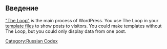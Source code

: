 {{Languages|
{{en|The Loop in Action}}
{{ru|Цикл в действии}}
}}
{{ru:Stub}}
==Введение==
[[The Loop|"The Loop"]] is the main process of WordPress. You use The Loop in your [[Templates|template files]] to show posts to visitors.  You could make templates without The Loop, but you could only display data from one post.
[[Category:Russian Codex]]